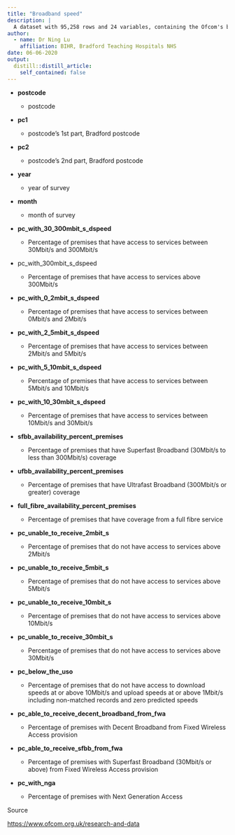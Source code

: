 ```yaml
---
title: "Broadband speed"
description: |
  A dataset with 95,258 rows and 24 variables, containing the Ofcom's broadband speed data for Bradford city between 2018 and 2020.
author:
  - name: Dr Ning Lu
    affiliation: BIHR, Bradford Teaching Hospitals NHS
date: 06-06-2020
output:
  distill::distill_article:
    self_contained: false
---
```


-   **postcode**

    -   postcode

-   **pc1**

    -   postcode's 1st part, Bradford postcode

-   **pc2**

    -   postcode's 2nd part, Bradford postcode

-   **year**

    -   year of survey

-   **month**

    -   month of survey

-   **pc_with_30_300mbit_s\_dspeed**

    -   Percentage of premises that have access to services between 30Mbit/s and 300Mbit/s

-   pc_with_300mbit_s\_dspeed

    -   Percentage of premises that have access to services above 300Mbit/s

-   **pc_with_0\_2mbit_s\_dspeed**

    -   Percentage of premises that have access to services between 0Mbit/s and 2Mbit/s

-   **pc_with_2\_5mbit_s\_dspeed**

    -   Percentage of premises that have access to services between 2Mbit/s and 5Mbit/s

-   **pc_with_5\_10mbit_s\_dspeed**

    -   Percentage of premises that have access to services between 5Mbit/s and 10Mbit/s

-   **pc_with_10_30mbit_s\_dspeed**

    -   Percentage of premises that have access to services between 10Mbit/s and 30Mbit/s

-   **sfbb_availability_percent_premises**

    -   Percentage of premises that have Superfast Broadband (30Mbit/s to less than 300Mbit/s) coverage

-   **ufbb_availability_percent_premises**

    -   Percentage of premises that have Ultrafast Broadband (300Mbit/s or greater) coverage

-   **full_fibre_availability_percent_premises**

    -   Percentage of premises that have coverage from a full fibre service

-   **pc_unable_to_receive_2mbit_s**

    -   Percentage of premises that do not have access to services above 2Mbit/s

-   **pc_unable_to_receive_5mbit_s**

    -   Percentage of premises that do not have access to services above 5Mbit/s

-   **pc_unable_to_receive_10mbit_s**

    -   Percentage of premises that do not have access to services above 10Mbit/s

-   **pc_unable_to_receive_30mbit_s**

    -   Percentage of premises that do not have access to services above 30Mbit/s

-   **pc_below_the_uso**

    -   Percentage of premises that do not have access to download speeds at or above 10Mbit/s and upload speeds at or above 1Mbit/s including non-matched records and zero predicted speeds

-   **pc_able_to_receive_decent_broadband_from_fwa**

    -   Percentage of premises with Decent Broadband from Fixed Wireless Access provision

-   **pc_able_to_receive_sfbb_from_fwa**

    -   Percentage of premises with Superfast Broadband (30Mbit/s or above) from Fixed Wireless Access provision

-   **pc_with_nga**

    -   Percentage of premises with Next Generation Access

Source

<https://www.ofcom.org.uk/research-and-data>
